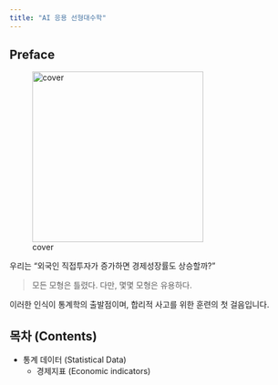```yaml
---
title: "AI 응용 선형대수학"
---
```


## Preface

![cover](../cover-algebra.png){width=300}

우리는 “외국인 직접투자가 증가하면 경제성장률도 상승할까?” 

> 모든 모형은 틀렸다. 다만, 몇몇 모형은 유용하다.  

이러한 인식이 통계학의 출발점이며, 합리적 사고를 위한 훈련의 첫 걸음입니다.


## 목차 (Contents)

- 통계 데이터 (Statistical Data)
  - 경제지표 (Economic indicators)
